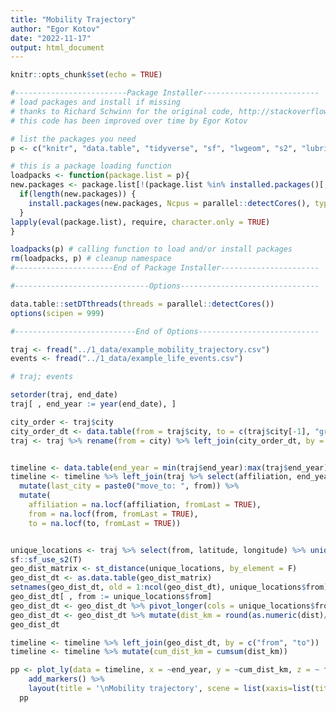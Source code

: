 ```yaml
---
title: "Mobility Trajectory"
author: "Egor Kotov"
date: "2022-11-17"
output: html_document
---
```


```r
knitr::opts_chunk$set(echo = TRUE)

#-------------------------Package Installer--------------------------
# load packages and install if missing
# thanks to Richard Schwinn for the original code, http://stackoverflow.com/a/33876492
# this code has been improved over time by Egor Kotov

# list the packages you need
p <- c("knitr", "data.table", "tidyverse", "sf", "lwgeom", "s2", "lubridate", "zoo", "plotly")

# this is a package loading function
loadpacks <- function(package.list = p){
new.packages <- package.list[!(package.list %in% installed.packages()[,'Package'])]
  if(length(new.packages)) {
    install.packages(new.packages, Ncpus = parallel::detectCores(), type = "binary")
  }
lapply(eval(package.list), require, character.only = TRUE)
}

loadpacks(p) # calling function to load and/or install packages
rm(loadpacks, p) # cleanup namespace
#----------------------End of Package Installer----------------------

#------------------------------Options-------------------------------

data.table::setDTthreads(threads = parallel::detectCores())
options(scipen = 999)

#---------------------------End of Options---------------------------

```


```r
traj <- fread("../1_data/example_mobility_trajectory.csv")
events <- fread("../1_data/example_life_events.csv")

# traj; events

setorder(traj, end_date)
traj[ , end_year := year(end_date), ]

city_order <- traj$city
city_order_dt <- data.table(from = traj$city, to = c(traj$city[-1], "groningen"))
traj <- traj %>% rename(from = city) %>% left_join(city_order_dt, by = "from")


timeline <- data.table(end_year = min(traj$end_year):max(traj$end_year))
timeline <- timeline %>% left_join(traj %>% select(affiliation, end_year, from, to), by = "end_year") %>%
  mutate(last_city = paste0("move_to: ", from)) %>% 
  mutate(
    affiliation = na.locf(affiliation, fromLast = TRUE),
    from = na.locf(from, fromLast = TRUE),
    to = na.locf(to, fromLast = TRUE))


unique_locations <- traj %>% select(from, latitude, longitude) %>% unique() %>% st_as_sf(coords = c("longitude", "latitude"), crs = 4326)
sf::sf_use_s2(T)
geo_dist_matrix <- st_distance(unique_locations, by_element = F)
geo_dist_dt <- as.data.table(geo_dist_matrix)
setnames(geo_dist_dt, old = 1:ncol(geo_dist_dt), unique_locations$from)
geo_dist_dt[ , from := unique_locations$from]
geo_dist_dt <- geo_dist_dt %>% pivot_longer(cols = unique_locations$from, names_to = "to", values_to = "dist")
geo_dist_dt <- geo_dist_dt %>% mutate(dist_km = round(as.numeric(dist)/1000, 2)) %>% select(-dist) %>% setDT()
geo_dist_dt

timeline <- timeline %>% left_join(geo_dist_dt, by = c("from", "to"))
timeline <- timeline %>% mutate(cum_dist_km = cumsum(dist_km))
```




```r
pp <- plot_ly(data = timeline, x = ~end_year, y = ~cum_dist_km, z = ~ from, type = 'scatter3d', mode = 'lines') %>%
    add_markers() %>% 
    layout(title = '\nMobility trajectory', scene = list(xaxis=list(title = 'Year'),yaxis=list(title = 'Total distnace travelled'),zaxis=list(title="City")))
  pp

```